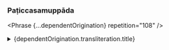 
### Paṭiccasamuppāda

<Phrase {...dependentOrigination} repetition="108" />

<details>
  <summary>{dependentOrigination.transliteration.title}</summary>
  <div>
    Dependent origination can be contrasted with the classic Western concept of [causation](https://en.wikipedia.org/wiki/Causality_(philosophy)) in which an action by one thing is said to cause a change in another thing.
    Dependent origination instead views the change as being caused by many factors, not just one or even a few.

    > Those [dharmas](https://en.wikipedia.org/wiki/Abhidharma) which arise from a cause, the [Tathāgata](https://en.wikipedia.org/wiki/Tath%C4%81gata) has declared their cause, and that which is the cessation of them.
    > Thus the great renunciant ([sramana](https://en.wikipedia.org/wiki/%C5%9Arama%E1%B9%87a)) has taught.

    <Phrases {...dependentOrigination} />
  </div>
</details>
